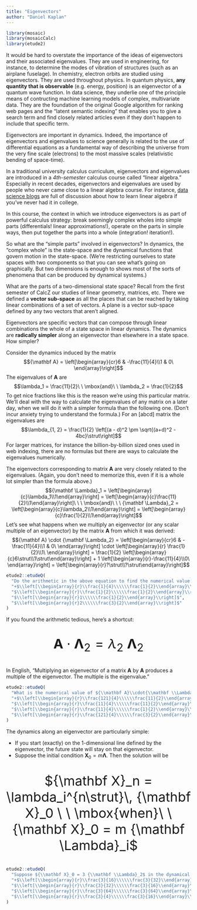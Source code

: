 ```yaml
---
title: "Eigenvectors"
author: "Daniel Kaplan"
---
```


```r
library(mosaic)
library(mosaicCalc)
library(etude2)
```

It would be hard to overstate the importance of the ideas of eigenvectors and their associated eigenvalues. They are used in engineering, for instance, to determine the modes of vibration of structures (such as an airplane fuselage). In chemistry, electron orbits are studied using eigenvectors. They are used throughout physics. In quantum physics, **any quantity that is observable** (e.g. energy, position) is an eigenvector of a quantum wave function. In data science, they underlie one of the principle means of contructing machine learning models of complex, multivariate data. They are the foundation of the original Google algorithm for ranking web pages and the "latent semantic indexing" that enables you to give a search term and find closely related articles even if they don't happen to include that specific term.

Eigenvectors are important in dynamics. Indeed, the importance of eigenvectors and eigenvalues to science generally is related to the use of differential equations as a fundamental way of describing the universe from the very fine scale (electrons) to the most massive scales (relativistic bending of space-time).

In a traditional university calculus curriculum, eigenvectors and eigenvalues are introduced in a *4th-semester* calculus course called "linear algebra." Especially in recent decades, eigenvectors and eigenvalues are used by people who never came close to a linear algebra course. For instance, [data science blogs](https://www.analyticsvidhya.com/blog/2019/07/10-applications-linear-algebra-data-science/) are full of discussion about how to learn linear algebra if you've never had it in college.

In this course, the context in which we introduce eigenvectors is as part of powerful calculus strategy: break seemingly complex wholes into simple parts (differentials! linear approximations!), operate on the parts in simple ways, then put together the parts into a whole (integration! iteration!). 

So what are the "simple parts" involved in eigenvectors? In dynamics, the "complex whole" is the state-space and the dynamical functions that govern motion in the state-space. (We're restricting ourselves to state spaces with two components so that you can see what's going on graphically. But two dimensions is enough to shows most of the sorts of phenomena that can be produced by dynamical systems.)

What are the parts of a two-dimensional state space? Recall from the first semester of CalcZ our studies of linear geometry, matrices, etc. There we defined a **vector sub-space** as all the places that can be reached by taking linear combinations of a set of vectors. A plane is a vector sub-space defined by any two vectors that aren't aligned. 

Eigenvectors are specific vectors that can compose through linear combinations the whole of a state space in linear dynamics. The dynamics are **radically simpler** along an eigenvector than elsewhere in a state space. How simpler?

Consider the dynamics induced by the matrix 
$${\mathbf A} = \left[\begin{array}{cr}6 & -\frac{11}{4}\\1 & 0\ \end{array}\right]$$
The eigenvalues of ${\mathbf A}$ are 
$$\lambda_1 = \frac{11}{2}\ \ \mbox{and}\ \ \lambda_2 = \frac{1}{2}$$ 
To get nice fractions like this is the reason we're using this particular matrix. We'll deal with the way to calculate the eigenvalues of any matrix on a later day, when we will do it with a simpler formula than the following one. (Don't incur anxiety trying to understand the formula.) For an [abcd] matrix the eigenvalues are
$$\lambda_{1, 2} = \frac{1}{2} \left[(a - d)^2 \pm \sqrt{(a+d)^2 - 4bc}\strut\right]$$
For larger matrices, for instance the billion-by-billion sized ones used in web indexing, there are no formulas but there are ways to calculate the eigenvalues numerically.

The eigenvectors corresponding to matrix ${\mathbf A}$ are very closely related to the eigenvalues. (Again, you don't need to memorize this, even if it is a whole lot simpler than the formula above.)
$${\mathbf \Lambda}_1 = \left[\begin{array}{c}\lambda_1\\1\end{array}\right] = 
\left[\begin{array}{c}\frac{11}{2}\\1\end{array}\right]\ \ \ \mbox{and}\ \ \ {\mathbf \Lambda}_2 = \left[\begin{array}{c}\lambda_2\\1\end{array}\right] = 
\left[\begin{array}{c}\frac{1}{2}\\1\end{array}\right]$$
Let's see what happens when we multiply an eigenvector (or any scalar multiple of an eigenvector) by the matrix ${\mathbf A}$ from which it was derived:
$${\mathbf A} \cdot {\mathbf \Lambda_2} = \left[\begin{array}{cr}6 & -\frac{11}{4}\\1 & 0\ \end{array}\right] \cdot \left[\begin{array}{r} \frac{1}{2}\\1\ \end{array}\right] = 
\frac{1}{2} \left[\begin{array}{c}6\strut\\1\strut\end{array}\right] + 
1 \left[\begin{array}{r}-\frac{11}{4}\\0\ \end{array}\right] = \left[\begin{array}{r}?\strut\\?\strut\end{array}\right]$$

```r
etude2::etudeQ(
  "Do the arithmetic in the above equation to find the numerical value of ${\\mathbf A}\\cdot{\\mathbf \\Lambda}_2$. What is it?",
  "+$\\left[\\begin{array}{r}\\frac{1}{4}\\\\\\frac{1}{2}\\end{array}\\right]$+",
  "$\\left[\\begin{array}{r}\\frac{1}{2}\\\\\\frac{1}{2}\\end{array}\\right]$",
  "$\\left[\\begin{array}{r}1\\\\\\frac{1}{2}\\end{array}\\right]$",
  "$\\left[\\begin{array}{r}2\\\\\\frac{3}{2}\\end{array}\\right]$"
)
```

If you found the arithmetic tedious, here's a shortcut:

<div style="font-size: 36px; text-align:center;">
${\mathbf A}\cdot{\mathbf \Lambda}_2 = \lambda_2\ {\mathbf \Lambda}_2$
</div>

In English, "Multiplying an eigenvector of a matrix ${\mathbf A}$ by ${\mathbf A}$ produces a multiple of the eigenvector. The multiple is the eigenvalue." 

```r
etude2::etudeQ(
  "What is the numerical value of ${\\mathbf A}\\cdot{\\mathbf \\Lambda}_1$?",
  "+$\\left[\\begin{array}{r}\\frac{121}{4}\\\\\\frac{11}{2}\\end{array}\\right]$+",
  "$\\left[\\begin{array}{r}\\frac{11}{4}\\\\\\frac{11}{2}\\end{array}\\right]$",
  "$\\left[\\begin{array}{r}\\frac{11}{4}\\\\\\frac{1}{2}\\end{array}\\right]$",
  "$\\left[\\begin{array}{r}\\frac{121}{4}\\\\\\frac{3}{2}\\end{array}\\right]$"
)
```

The dynamics along an eigenvector are particularly simple:

- If you start (exactly) on the 1-dimensional line defined by the eigenvector, the future state will stay on that eigenvector. 
- Suppose the initial condition ${\mathbf X}_0 = m {\mathbf \Lambda}$. Then the solution will be 

<div style="font-size: 36px; text-align:center;">${\mathbf X}_n = \lambda_i^{n\strut}\, {\mathbf X}_0 \ \ \mbox{when}\ \  {\mathbf X}_0 = m {\mathbf \Lambda}_i$  
</div>

```r
etude2::etudeQ(
  "Suppose ${\\mathbf X}_0 = 3 {\\mathbf \\Lambda}_2$ in the dynamical system defined by ${\\mathbf A}$. What will be ${\\mathbf X}_5$?",
  "+$\\left[\\begin{array}{r}\\frac{3}{16}\\\\\\frac{3}{32}\\end{array}\\right]$+",
  "$\\left[\\begin{array}{r}\\frac{3}{32}\\\\\\frac{3}{16}\\end{array}\\right]$",
  "$\\left[\\begin{array}{r}\\frac{3}{64}\\\\\\frac{3}{64}\\end{array}\\right]$",
  "$\\left[\\begin{array}{r}\\frac{3}{4}\\\\\\frac{3}{16}\\end{array}\\right]$"
)
```




